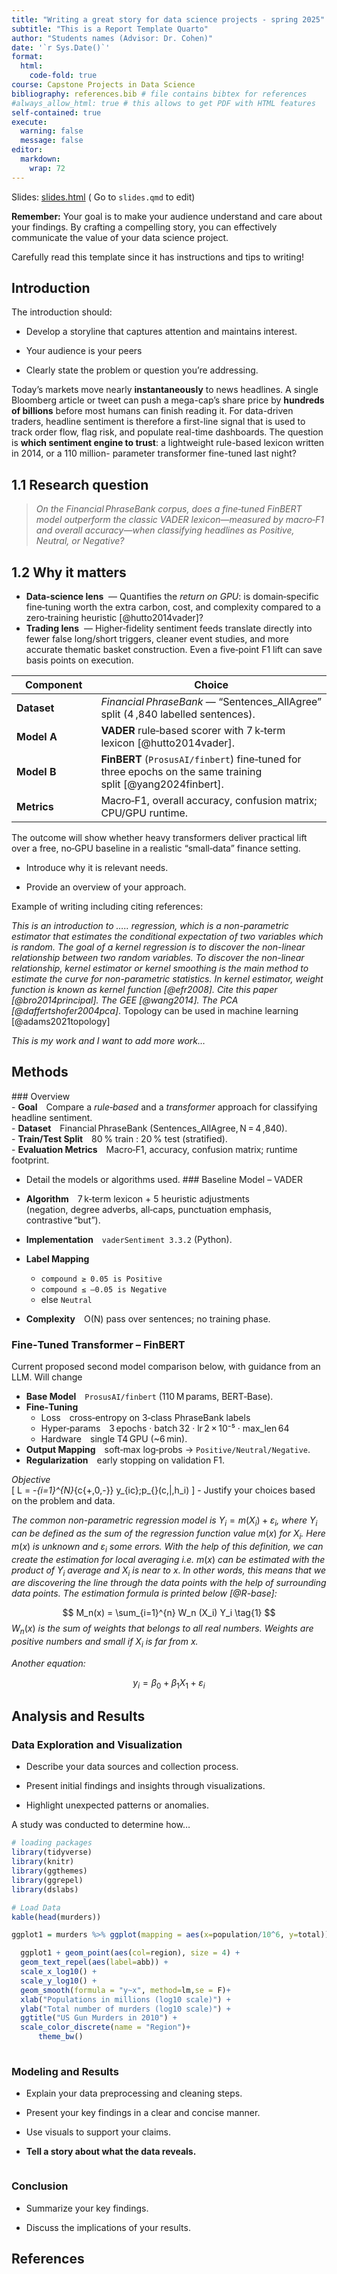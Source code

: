 ```yaml
---
title: "Writing a great story for data science projects - spring 2025"
subtitle: "This is a Report Template Quarto"
author: "Students names (Advisor: Dr. Cohen)"
date: '`r Sys.Date()`'
format:
  html:
    code-fold: true
course: Capstone Projects in Data Science
bibliography: references.bib # file contains bibtex for references
#always_allow_html: true # this allows to get PDF with HTML features
self-contained: true
execute: 
  warning: false
  message: false
editor: 
  markdown: 
    wrap: 72
---
```


Slides: [slides.html](slides.html){target="_blank"} ( Go to `slides.qmd`
to edit)

::: callout-important
**Remember:** Your goal is to make your audience understand and care
about your findings. By crafting a compelling story, you can effectively
communicate the value of your data science project.

Carefully read this template since it has instructions and tips to
writing!
:::

## Introduction

The introduction should:

-   Develop a storyline that captures attention and maintains interest.

-   Your audience is your peers

-   Clearly state the problem or question you're addressing.


Today’s markets move nearly **instantaneously** to news headlines. 
A single Bloomberg article or tweet can push a mega-cap’s share price by 
**hundreds of billions** before most humans can finish reading it. For 
data-driven traders, headline sentiment is therefore a first-line signal 
that is used to track order flow, flag risk, and populate real-time 
dashboards. The question is **which sentiment engine to trust**: a 
lightweight rule-based lexicon written in 2014, or  a 110 million-
parameter transformer fine-tuned last night?

## 1.1 Research question

> *On the Financial PhraseBank corpus, does a fine‑tuned FinBERT model
> outperform the classic VADER lexicon—measured by macro‑F1 and overall
> accuracy—when classifying headlines as Positive, Neutral, or
> Negative?*

## 1.2 Why it matters

- **Data‑science lens**  — Quantifies the *return on GPU*: is
  domain‑specific fine‑tuning worth the extra carbon, cost, and
  complexity compared to a zero‑training heuristic [@hutto2014vader]?
- **Trading lens**  — Higher‑fidelity sentiment feeds translate directly
  into fewer false long/short triggers, cleaner event studies, and more
  accurate thematic basket construction.  Even a five‑point F1 lift can
  save basis points on execution.

| Component | Choice |
|-----------|--------|
| **Dataset** | *Financial PhraseBank* — “Sentences\_AllAgree” split (4 ,840 labelled sentences). |
| **Model A** | **VADER** rule‑based scorer with 7 k‑term lexicon [@hutto2014vader]. |
| **Model B** | **FinBERT** (`ProsusAI/finbert`) fine‑tuned for three epochs on the same training split [@yang2024finbert]. |
| **Metrics** | Macro‑F1, overall accuracy, confusion matrix; CPU/GPU runtime. |


The outcome will show whether heavy
transformers deliver practical lift over a free, no‑GPU baseline in a
realistic “small‑data” finance setting.
<!-- -->

-   Introduce why it is relevant needs.

-   Provide an overview of your approach.

Example of writing including citing references:

*This is an introduction to ..... regression, which is a non-parametric
estimator that estimates the conditional expectation of two variables
which is random. The goal of a kernel regression is to discover the
non-linear relationship between two random variables. To discover the
non-linear relationship, kernel estimator or kernel smoothing is the
main method to estimate the curve for non-parametric statistics. In
kernel estimator, weight function is known as kernel function
[@efr2008]. Cite this paper [@bro2014principal]. The GEE [@wang2014].
The PCA [@daffertshofer2004pca]*. Topology can be used in machine learning [@adams2021topology]

*This is my work and I want to add more work...*

## Methods
### Overview  
- **Goal** Compare a *rule‑based* and a *transformer* approach for classifying headline sentiment.  
- **Dataset** Financial PhraseBank (Sentences_AllAgree, N = 4 ,840).  
- **Train/Test Split** 80 % train : 20 % test (stratified).  
- **Evaluation Metrics** Macro‑F1, accuracy, confusion matrix; runtime footprint.

-   Detail the models or algorithms used.
### Baseline Model – VADER  

- **Algorithm** 7 k‑term lexicon + 5 heuristic adjustments  
  (negation, degree adverbs, all‑caps, punctuation emphasis, contrastive “but”).  
- **Implementation** `vaderSentiment 3.3.2` (Python).  
- **Label Mapping**  
  - `compound ≥ 0.05 is Positive`  
  - `compound ≤ –0.05 is Negative`  
  - else `Neutral`
- **Complexity** O(N) pass over sentences; no training phase.

### Fine‑Tuned Transformer – FinBERT  
Current proposed second model comparison below, with guidance from an LLM. Will change

- **Base Model** `ProsusAI/finbert` (110 M params, BERT‑Base).  
- **Fine‑Tuning**  
  - Loss cross‑entropy on 3‑class PhraseBank labels  
  - Hyper‑params 3 epochs · batch 32 · lr 2 × 10⁻⁵ · max_len 64  
  - Hardware single T4 GPU (~6 min).  
- **Output Mapping** soft‑max log‑probs -> `Positive/Neutral/Negative`.  
- **Regularization** early stopping on validation F1.

*Objective*  
\[
\mathcal L = -\sum_{i=1}^{N}\sum_{c\in\{+,0,-\}}
  y_{ic}\;\log p_{\theta}(c\,|\,h_i)
\]
-   Justify your choices based on the problem and data.

*The common non-parametric regression model is*
$Y_i = m(X_i) + \varepsilon_i$*, where* $Y_i$ *can be defined as the sum
of the regression function value* $m(x)$ *for* $X_i$*. Here* $m(x)$ *is
unknown and* $\varepsilon_i$ *some errors. With the help of this
definition, we can create the estimation for local averaging i.e.*
$m(x)$ *can be estimated with the product of* $Y_i$ *average and* $X_i$
*is near to* $x$*. In other words, this means that we are discovering
the line through the data points with the help of surrounding data
points. The estimation formula is printed below [@R-base]:*

$$
M_n(x) = \sum_{i=1}^{n} W_n (X_i) Y_i  \tag{1}
$$$W_n(x)$ *is the sum of weights that belongs to all real numbers.
Weights are positive numbers and small if* $X_i$ *is far from* $x$*.*


*Another equation:*

$$
y_i = \beta_0 + \beta_1 X_1 +\varepsilon_i
$$

## Analysis and Results

### Data Exploration and Visualization

-   Describe your data sources and collection process.

-   Present initial findings and insights through visualizations.

-   Highlight unexpected patterns or anomalies.

A study was conducted to determine how...

```r
# loading packages 
library(tidyverse)
library(knitr)
library(ggthemes)
library(ggrepel)
library(dslabs)
```

```r
# Load Data
kable(head(murders))

ggplot1 = murders %>% ggplot(mapping = aes(x=population/10^6, y=total)) 

  ggplot1 + geom_point(aes(col=region), size = 4) +
  geom_text_repel(aes(label=abb)) +
  scale_x_log10() +
  scale_y_log10() +
  geom_smooth(formula = "y~x", method=lm,se = F)+
  xlab("Populations in millions (log10 scale)") + 
  ylab("Total number of murders (log10 scale)") +
  ggtitle("US Gun Murders in 2010") +
  scale_color_discrete(name = "Region")+
      theme_bw()
  

```

### Modeling and Results

-   Explain your data preprocessing and cleaning steps.

-   Present your key findings in a clear and concise manner.

-   Use visuals to support your claims.

-   **Tell a story about what the data reveals.**

```r

```

### Conclusion

-   Summarize your key findings.

-   Discuss the implications of your results.

## References
